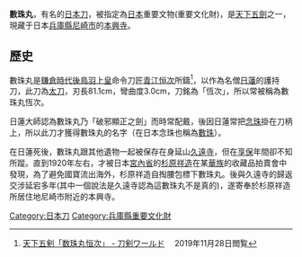 {{japanese|japanese=数珠丸|kana=じゅずまる|romaji=Juzumaru}}

'''數珠丸'''，有名的[[日本刀|日本刀]]，被指定為[[日本|日本]]重要文物(重要文化財)，是[[天下五劍|天下五劍]]之一，現藏于日本[[兵庫縣|兵庫縣]][[尼崎市|尼崎市]]的[[本興寺|本興寺]]。

==歷史==
數珠丸是[[鎌倉時代|鎌倉時代]][[後鳥羽上皇|後鳥羽上皇]]命令刀匠[[青江恒次|青江恒次]]所鑄<ref>[https://www.touken-world.jp/tips/25022/ 天下五剣「数珠丸恒次」 - 刀剣ワールド] {{Wayback|url=https://www.touken-world.jp/tips/25022/ |date=20201130150900 }}　2019年11月28日閲覧</ref>，以作為名僧[[日蓮|日蓮]]的護持刀{{來源請求}}，此刀為[[太刀|太刀]]，刃長81.1cm，彎曲度3.0cm，刀銘為「恆次」，所以常被稱為數珠丸恆次。

日蓮大師認為數珠丸乃「破邪顯正之劍」而時常配戴，後因日蓮常把[[念珠|念珠]]掛在刀柄上，所以此刀才獲得數珠丸的名字（在日本念珠也稱為[[數珠|數珠]]）。

在日蓮死後，數珠丸跟其他遺物一起被保存在身延山[[久遠寺|久遠寺]]，但在[[享保|享保]]年間卻不知所蹤。直到1920年左右，才被日本[[宮內省|宮內省]]的[[杉原祥造|杉原祥造]]在某[[華族|華族]]的收藏品拍賣會中發現，為了避免國寶流出海外，杉原祥造自掏腰包標下數珠丸。後與久遠寺的歸返交涉延宕多年(其中一個說法是久遠寺認為這數珠丸不是真的)，遂寄奉於杉原祥造所居住地尼崎市附近的本興寺。

{{DEFAULTSORT:Juzumaru}}
[[Category:日本刀|Category:日本刀]]

[[Category:兵庫縣重要文化財|Category:兵庫縣重要文化財]]
